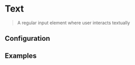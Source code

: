 
# Text

> A regular input element where user interacts textually

<CodeBlock>
  <Text label="Demo Label" value={'Demo Value'} onChange={console.log}/>
</CodeBlock>

## Configuration

<ConfigBlock of={Text} />

## Examples

<CodeBlock title="Type : Default">
  <Text onChange={console.log}/>
</CodeBlock>

<CodeBlock title="Type : Disabled">
  <Text value={''} onChange={console.log} disabled />
</CodeBlock>

<CodeBlock title="Type : With Label">
  <Text label="Demo Label" onChange={console.log}/>
</CodeBlock>

<CodeBlock title="Type : With Value">
  <Text value={'Demo Value'} onChange={console.log}/>
</CodeBlock>

<CodeBlock title="Type : Error">
  <Text error={'This is a demo error'} onChange={console.log}/>
</CodeBlock>

<CodeBlock title="Type : Tooltip">
  <Text label="Demo Label" value={'Demo Value'} onChange={console.log}/>
</CodeBlock>